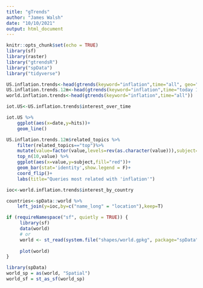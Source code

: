 ```yaml
---
title: "gTrends"
author: "James Walsh"
date: "10/10/2021"
output: html_document
---
```


```r
knitr::opts_chunk$set(echo = TRUE)
library(sf)
library(raster)
library("gtrendsR")
library("spData")
library("tidyverse")
```

```r
US.inflation.trends<-head(gtrends(keyword="inflation",time="all", geo="US"))
US.inflation.trends.12m<-head(gtrends(keyword="inflation",time="today 12-m", geo="US"))
world.inflation.trends<-head(gtrends(keyword="inflation",time="all"))

iot.US<-US.inflation.trends$interest_over_time

iot.US %>%
    ggplot(aes(x=date,y=hits))+
    geom_line()

US.inflation.trends.12m$related_topics %>%
    filter(related_topics=="top")%>%
    mutate(value=factor(value,levels=rev(as.character(value))),subject=as.numeric(subject))%>%
    top_n(10,value) %>%
    ggplot(aes(x=value,y=subject,fill="red"))+
    geom_bar(stat='identity',show.legend = F)+
    coord_flip()+
    labs(title="Queries most related with 'inflation'")

ioc<-world.inflation.trends$interest_by_country

countries<-spData::world %>%
    left_join(y=ioc,by=c("name_long" = "location"),keep=T)

if (requireNamespace("sf", quietly = TRUE)) {
     library(sf)
     data(world)
     # or
     world <- st_read(system.file("shapes/world.gpkg", package="spData"))
     
     plot(world)
}

library(spData)
world_sp = as(world, "Spatial")
world_sf = st_as_sf(world_sp)


```
